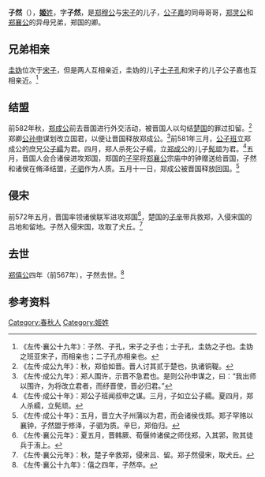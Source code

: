 {{Infobox 先秦人物
|名称= 子然
|图像=
|图说=
|姓=[[姬姓|姬]]
|氏=
|名=
|字=子然
|别名=
|别字=
|谥号=
|时代=春秋时期
|国家=
|身份=郑卿
|出生=
|逝世=前567年
|在位=
|父=郑穆公
|母=宋子
|正妻=
|妾=
|子女=[[然丹|然丹]]
|太子=
}}
'''子然'''（{{bd|？||前567年||}}），[[姬姓|'''姬'''姓]]，字'''子然'''，是[[郑穆公|郑穆公]]与[[宋子|宋子]]的儿子，[[子孔_(郑国)|公子嘉]]的同母哥哥，[[郑灵公|郑灵公]]和[[郑襄公|郑襄公]]的异母兄弟，郑国的卿。

==兄弟相亲==
[[圭妫|圭妫]]位次于[[宋子|宋子]]，但是两人互相亲近，圭妫的儿子[[士子孔|士子孔]]和宋子的儿子公子嘉也互相亲近。<ref>《左传·襄公十九年》：子然、子孔，宋子之子也；士子孔，圭妫之子也。圭妫之班亚宋子，而相亲也；二子孔亦相亲也。</ref>

==结盟==
前582年秋，[[郑成公|郑成公]]前去晋国进行外交活动，被晋国人以勾结[[楚国|楚国]]的罪过扣留。<ref>《左传·成公九年》：秋，郑伯如晋。晋人讨其贰于楚也，执诸铜鞮。</ref>郑卿[[公孙申|公孙申]]谋划改立国君，以便让晋国释放郑成公。<ref>《左传·成公九年》：郑人围许，示晋不急君也。是则公孙申谋之，曰：“我出师以围许，为将改立君者，而纾晋使，晋必归君。”</ref>前581年三月，[[公子班|公子班]]立郑成公的庶兄[[公子繻|公子繻]]为君。四月，郑人杀死公子繻，立[[郑成公|郑成公]]的儿子[[郑僖公|髡顽]]为君。<ref>《左传·成公十年》：郑公子班闻叔申之谋。三月，子如立公子繻。夏四月，郑人杀繻，立髡顽。</ref>五月，晋国人会合诸侯进攻郑国，郑国的[[子罕_(郑国)|子罕]]将[[郑襄公|郑襄公]]宗庙中的钟赠送给晋国，子然和诸侯在脩泽结盟，[[子驷|子驷]]作为人质。五月十一日，郑成公被晋国释放回国。<ref>《左传·成公十年》：五月，晋立大子州蒲以为君，而会诸侯伐郑。郑子罕赂以襄钟，子然盟于修泽，子驷为质。辛巳，郑伯归。</ref>

==侵宋==
前572年五月，晋国率领诸侯联军进攻郑国<ref>《左传·襄公元年》：夏五月，晋韩厥、荀偃帅诸侯之师伐郑，入其郛，败其徒兵于洧上。</ref>，楚国的[[子辛|子辛]]带兵救郑，入侵宋国的吕地和留地。子然入侵宋国，攻取了犬丘。<ref>《左传·襄公元年》：秋，楚子辛救郑，侵宋吕、留。郑子然侵宋，取犬丘。</ref>

==去世==
[[郑僖公|郑僖公]]四年（前567年），子然去世。<ref>《左传·襄公十九年》：僖之四年，子然卒。</ref>
== 参考资料 ==
{{reflist}}

[[Category:春秋人|Category:春秋人]]
[[Category:姬姓|Category:姬姓]]